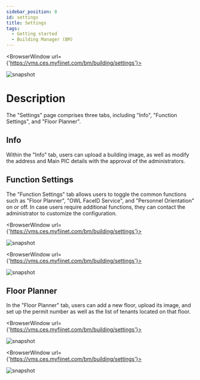 ---
sidebar_position: 8
id: settings
title: Settings
tags:
  - Getting started
  - Building Manager (BM)
---


<BrowserWindow url={'https://vms.ces.myfiinet.com/bm/building/settings'}>

![snapshot](../../assets/bm/bm-settings-info-zh-hant.png)

</BrowserWindow>

# Description

The "Settings" page comprises three tabs, including "Info", "Function Settings", and "Floor Planner".

## Info

Within the "Info" tab, users can upload a building image, as well as modify the address and Main PIC details with the approval of the administrators.

## Function Settings

The "Function Settings" tab allows users to toggle the common functions such as "Floor Planner", "OWL FaceID Service", and "Personnel Orientation" on or off. In case users require additional functions, they can contact the administrator to customize the configuration.

<BrowserWindow url={'https://vms.ces.myfiinet.com/bm/building/settings'}>

![snapshot](../../assets/bm/bm-settings-functions-zh-hant.png)

</BrowserWindow>

<BrowserWindow url={'https://vms.ces.myfiinet.com/bm/building/settings'}>

![snapshot](../../assets/bm/bm-settings-functions-customized-zh-hant.png)

</BrowserWindow>

## Floor Planner

In the "Floor Planner" tab, users can add a new floor, upload its image, and set up the permit number as well as the list of tenants located on that floor.

<BrowserWindow url={'https://vms.ces.myfiinet.com/bm/building/settings'}>

![snapshot](/assets/bm/bm-settings-floor-planner-zh-hant.png)

</BrowserWindow>

<BrowserWindow url={'https://vms.ces.myfiinet.com/bm/building/settings'}>

![snapshot](/assets/bm/bm-settings-floor-zh-hant.png)

</BrowserWindow>
